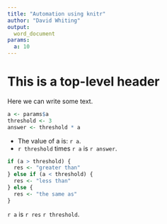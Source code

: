 ```yaml
---
title: "Automation using knitr"
author: "David Whiting"
output:
  word_document
params:
  a: 10
---
```


# This is a top-level header

Here we can write some text. 

```r

a <- params$a
threshold <- 3
answer <- threshold * a

```

* The value of a is: `r a`. 
* `r threshold` times `r a` is `r answer`. 

```r

if (a > threshold) {
  res <- "greater than"
} else if (a < threshold) {
  res <- "less than"
} else {
  res <- "the same as"
}


```

`r a` is `r res` `r threshold`.


